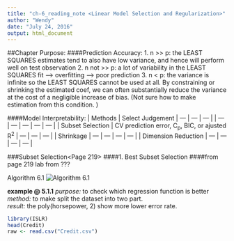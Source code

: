 ```yaml
---
title: "ch-6_reading_note <Linear Model Selection and Regularization>"
author: "Wendy"
date: "July 24, 2016"
output: html_document
---
```


##Chapter Purpose: 
####Prediction Accuracy: 
1. n >> p: the LEAST SQUARES estimates tend to also have low variance, and hence will perform well on test observation
2. n not >> p: a lot of variability in the LEAST SQUARES fit --> overfitting --> poor prediction 
3. n < p: the variance is infinite so the LEAST SQUARES cannot be used at all. By constraining or shrinking the estimated coef, we can often substantially reduce the variance at the cost of a negligible increase of bias. (Not sure how to make estimation from this condition. )

####Model Interpretability: 
| Methods | Select Judgement | --- | --- | --- |
| --- | --- | --- | --- | --- |
| Subset Selection | CV prediction error, C<sub>p</sub>, BIC, or ajusted R<sup>2</sup> | --- | --- | --- |
| Shrinkage | --- | --- | --- | --- |
| Dimension Reduction | --- | --- | --- | --- |

###Subset Selection<Page 219>
####1. Best Subset Selection
####from page 219 lab from ???   

Algorithm 6.1
![Algorithm 6.1](photo_insert/ch-6.1_best_subset_selection_.png)

**example @ 5.1.1**
*purpose:* to check which regression function is better  
*method:* to make split the dataset into two part.   
*result:* the poly(horsepower, 2) show more lower error rate. 
```r
library(ISLR)
head(Credit)
raw <- read.csv("Credit.csv")

```